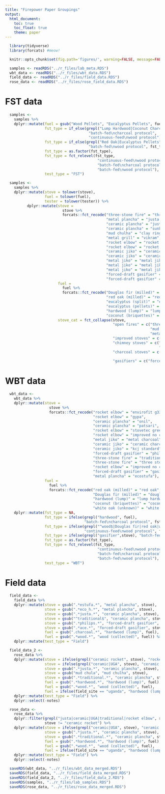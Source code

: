 ```yaml
---
title: "Firepower Paper Groupings"
output:
  html_document:
    toc: true
    toc_float: true
    theme: paper
---
```


```r
  library(tidyverse)
  library(forcats) #meow!
```

```r
  knitr::opts_chunk$set(fig.path='figures/', warning=FALSE, message=FALSE, cache=FALSE)
```

```r
  samples <- readRDS("../r_files/lab_meta.RDS")
  wbt_data <- readRDS("../r_files/wbt_data.RDS")
  field_data <- readRDS("../r_files/field_data.RDS")
  rose_data <- readRDS("../r_files/rose_field_data.RDS")
```

# FST data

```r
  samples <-
    samples %>%
    dplyr::mutate(fuel = gsub("Wood Pellets", "Eucalyptus Pellets", fuel),
                  fst_type = if_else(grepl("Lump Hardwood|Coconut Charcoal", fuel),
                                      "batch-fed\ncharcoal protocol",
                                      "continuous-feed\nwood protocol"),
                  fst_type = if_else(grepl("Red Oak|Eucalyptus Pellets", fuel),
                                      "batch-fed\nwood protocol", fst_type),
                  fst_type = as.factor(fst_type),
                  fst_type = fct_relevel(fst_type,
                                          "continuous-feed\nwood protocol",
                                          "batch-fed\ncharcoal protocol",
                                          "batch-fed\nwood protocol"),
                  test_type = "FST")
```

```r
  samples <-
    samples %>%
    dplyr::mutate(stove = tolower(stove),
                  fuel = tolower(fuel),
                  tester = tolower(tester)) %>%
          dplyr::mutate(stove =
                          stove %>%
                          forcats::fct_recode("three-stone fire" = "three stone fire",
                                              "metal plancha" = "justa (hm5000)",
                                              "ceramic plancha" = "justa (artisan)",
                                              "ceramic plancha" = "sunken pot",
                                              "mud chulha" = "clay ring",
                                              "metal grill" = "vikram", 
                                              "rocket elbow" = "rocket elbow (g3300)",
                                              "rocket elbow" = "rocket elbow (chulika)",
                                              "ceramic jiko" = "ceramic jiko (small)",
                                              "ceramic jiko" = "ceramic jiko (large)",
                                              "metal jiko" = "metal jiko (small)",
                                              "metal jiko" = "metal jiko (large)",
                                              "metal jiko" = "metal jiko (burn)",
                                              "forced-draft gasifier" = "gasifier (philips)",
                                              "forced-draft gasifier" = "gasifier (doe)"),
                        fuel =
                          fuel %>%
                          forcats::fct_recode("Douglas fir (milled)" = "douglas fir",
                                              "red oak (milled)" = "red oak",
                                              "eucalyptus (split)" = "eucalyptus",
                                              "eucalyptus (pellets)" = "eucalyptus pellets",
                                              "hardwood (lump)" = "lump hardwood",
                                              "coconut (briquettes)" = "coconut charcoal"),
                        stove_cat = fct_collapse(stove,
                                                 "open fires" = c("three-stone fire",
                                                                  "mud chulha",
                                                                  "metal grill"),
                                                 "improved stoves" = c("rocket elbow"),
                                                 "chimney stoves" = c("metal plancha",
                                                                      "ceramic plancha"),
                                                 "charcoal stoves" = c("metal jiko",
                                                                       "ceramic jiko"),
                                                 "gasifiers" = c("forced-draft gasifier")))
```

# WBT data

```r
  wbt_data <- 
    wbt_data %>%
    dplyr::mutate(stove = 
                    stove %>%
                    forcats::fct_recode("rocket elbow" = "envirofit g3300",
                                        "rocket elbow" = "gypa",
                                        "ceramic plancha" = "onil",
                                        "ceramic plancha" = "patsari",
                                        "rocket elbow" = "stovetec greenfire",
                                        "rocket elbow" = "improved no chimney",
                                        "metal jiko" = "metal charcoal",
                                        "ceramic jiko" = "ceramic charcoal",
                                        "ceramic jiko" = "kcj standard",
                                        "forced-draft gasifier" = "philips fan",
                                        "three-stone fire" = "traditional",
                                        "three-stone fire" = "three stone fire",
                                        "rocket elbow" = "improved no chimney",
                                        "forced-draft gasifier" = "gasifier",
                                        "metal plancha" = "ecostufa"),
                  fuel = 
                    fuel %>%
                    forcats::fct_recode("red oak (milled)" = "red oak",
                                        "Douglas fir (milled)" = "douglas fir",
                                        "hardwood (lump)" = "lump hardwood",
                                        "coconut (briquettes)" = "coconut charcoal",
                                        "white oak (unknown)" = "white oak")) %>%
    dplyr::mutate(fst_type = NA,
                  fst_type = ifelse(grepl("hardwood", fuel),
                                    "batch-fed\ncharcoal protocol", fst_type),
                  fst_type = ifelse(grepl("^wood$|Douglas fir|red oak|white oak", fuel),
                                    "continuous-feed\nwood protocol", fst_type),
                  fst_type = ifelse(grepl("gasifier",stove), "batch-fed\nwood protocol", fst_type),
                  fst_type = as.factor(fst_type),
                  fst_type = fct_relevel(fst_type,
                                          "continuous-feed\nwood protocol",
                                          "batch-fed\ncharcoal protocol",
                                          "batch-fed\nwood protocol"),
                  test_type = "WBT")
```

# Field data

```r
  field_data <- 
    field_data %>%
    dplyr::mutate(stove = gsub(".*estufa.*", "metal plancha", stove),
                  stove = gsub(".*eco_h.*", "metal plancha", stove),
                  stove = gsub(".*justa.*", "ceramic plancha", stove),
                  stove = gsub("^traditional$", "ceramic plancha", stove),
                  stove = gsub(".*philips.*", "forced-draft gasifier", stove),
                  stove = gsub(".*ace.*", "forced-draft gasifier", stove),
                  fuel = gsub(".charcoal.*", "hardwood (lump)", fuel),
                  fuel = gsub(".*wood.*", "wood (collected)", fuel)) %>%
    dplyr::mutate(test_type = "Field")
```

```r
  field_data_2 <-
    rose_data %>%
    dplyr::mutate(stove = ifelse(grepl("ceramic rocket", stove), "rocket elbow", stove),
                  stove = ifelse(grepl("ceramic|UGA", stove), "ceramic jiko", stove),
                  stove = gsub(".*justa.*", "ceramic plancha", stove),
                  stove = gsub("mud chula", "mud chulha", stove),
                  stove = gsub(".*traditional.*", "ceramic plancha", stove),
                  fuel = gsub(".*hardwood.*", "hardwood (lump)", fuel),
                  fuel = gsub(".*wood.*", "wood (collected)", fuel),
                  fuel = ifelse(field_site == "uganda", "hardwood (lump)", fuel)) %>%
    dplyr::mutate(test_type = "Field") %>%
    dplyr::select(-notes)
```

```r
  rose_data <-
    rose_data %>%
    dplyr::filter(grepl("justa|ceramic|UGA|traditional|rocket elbow", stove),
                  stove != "ceramic rocket") %>%
    dplyr::mutate(stove = ifelse(grepl("ceramic|UGA", stove), "ceramic jiko", stove),
                  stove = gsub(".*justa.*", "ceramic plancha", stove),
                  stove = gsub(".*traditional.*", "ceramic plancha", stove),
                  fuel = gsub(".*hardwood.*", "hardwood (lump)", fuel),
                  fuel = gsub(".*wood.*", "wood (collected)", fuel),
                  fuel = ifelse(field_site == "uganda", "hardwood (lump)", fuel)) %>%
    dplyr::mutate(test_type = "Field") %>%
    dplyr::select(-notes)
```



```r
  saveRDS(wbt_data, "../r_files/wbt_data_merged.RDS")
  saveRDS(field_data, "../r_files/field_data_merged.RDS")
  saveRDS(field_data_2, "../r_files/field_data_2.RDS")
  saveRDS(samples, "../r_files/lab_samples.RDS")
  saveRDS(rose_data, "../r_files/rose_data_merged.RDS")
```

